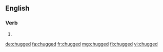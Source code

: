 ==English==

===Verb===
{{head|en|verb form}}

# {{en-past of|chug}}

[[de:chugged]]
[[fa:chugged]]
[[fr:chugged]]
[[mg:chugged]]
[[fi:chugged]]
[[vi:chugged]]